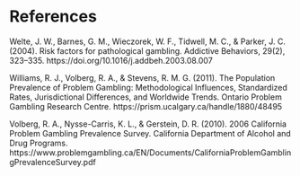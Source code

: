 # References
Welte, J. W., Barnes, G. M., Wieczorek, W. F., Tidwell, M. C., & Parker, J. C. (2004). Risk factors for pathological gambling. Addictive Behaviors, 29(2), 323–335. https://doi.org/10.1016/j.addbeh.2003.08.007 

 Williams, R. J., Volberg, R. A., & Stevens, R. M. G. (2011). The Population Prevalence of Problem Gambling: Methodological Influences, Standardized Rates, Jurisdictional Differences, and Worldwide Trends. Ontario Problem Gambling Research Centre. https://prism.ucalgary.ca/handle/1880/48495 

 Volberg, R. A., Nysse-Carris, K. L., & Gerstein, D. R. (2010). 2006 California Problem Gambling Prevalence Survey. California Department of Alcohol and Drug Programs. https://www.problemgambling.ca/EN/Documents/CaliforniaProblemGamblingPrevalenceSurvey.pdf 


:::{#refs}
:::
